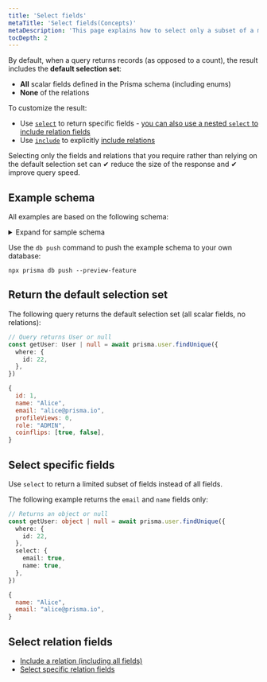 ```yaml
---
title: 'Select fields'
metaTitle: 'Select fields(Concepts)'
metaDescription: 'This page explains how to select only a subset of a model''s fields and/or include relations ("eager loading") in a Prisma Client query.'
tocDepth: 2
---
```


<TopBlock>

By default, when a query returns records (as opposed to a count), the result includes the **default selection set**:

- **All** scalar fields defined in the Prisma schema (including enums)
- **None** of the relations

To customize the result:

- Use [`select`](../../../reference/api-reference/prisma-client-reference#select) <span class="api"></span> to return specific fields - [you can also use a nested `select` to include relation fields](relation-queries#select-specific-relation-fields)
- Use [`include`](../../../reference/api-reference/prisma-client-reference#include) <span class="api"></span> to explicitly [include relations](relation-queries#nested-reads)

Selecting only the fields and relations that you require rather than relying on the default selection set can ✔ reduce the size of the response and ✔ improve query speed.

</TopBlock>

## Example schema

All examples are based on the following schema:

<details><summary>Expand for sample schema</summary>

```prisma
generator client {
  provider = "prisma-client-js"
}

datasource db {
  provider = "postgresql"
  url      = env("DATABASE_URL")
}

model ExtendedProfile {
  id        Int    @id @default(autoincrement())
  biography String
  user      User   @relation(fields: userId, references: id)
  userId    Int
}

model User {
  id           Int             @id @default(autoincrement())
  name         String?
  email        String          @unique
  profileViews Int             @default(0)
  role         Role            @default(USER)
  coinflips    Boolean[]
  posts        Post[]
  profile      ExtendedProfile
}

model Post {
  id         Int        @id @default(autoincrement())
  title      String
  published  Boolean    @default(true)
  author     User       @relation(fields: [authorId], references: [id])
  authorId   Int
  comments   Json?
  views      Int        @default(0)
  likes      Int        @default(0)
  categories Category[]
}

model Category {
  id    Int    @id @default(autoincrement())
  name  String @unique
  posts Post[]
}

enum Role {
  USER
  ADMIN
}
```

</details>

Use the `db push` command to push the example schema to your own database:

```terminal
npx prisma db push --preview-feature
```

## Return the default selection set

The following query returns the default selection set (all scalar fields, no relations):

<CodeWithResult expanded="{true}">
<Cmd>

```ts
// Query returns User or null
const getUser: User | null = await prisma.user.findUnique({
  where: {
    id: 22,
  },
})
```

</Cmd>
<CmdResult>

```js
{
  id: 1,
  name: "Alice",
  email: "alice@prisma.io",
  profileViews: 0,
  role: "ADMIN",
  coinflips: [true, false],
}
```

</CmdResult>
</CodeWithResult>

## Select specific fields

Use `select` to return a limited subset of fields instead of all fields.

The following example returns the `email` and `name` fields only:

<CodeWithResult expanded="{true}">
<Cmd>

```ts
// Returns an object or null
const getUser: object | null = await prisma.user.findUnique({
  where: {
    id: 22,
  },
  select: {
    email: true,
    name: true,
  },
})
```

</Cmd>
<CmdResult>

```js
{
  name: "Alice",
  email: "alice@prisma.io",
}
```

</CmdResult>
</CodeWithResult>

## Select relation fields

* [Include a relation (including all fields)](relation-queries#include-all-fields-for-a-specific-relation)
* [Select specific relation fields](relation-queries#select-specific-relation-fields)
